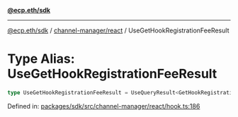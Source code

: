 [**@ecp.eth/sdk**](../../../index.mdx)

***

[@ecp.eth/sdk](/sdk-reference/index.mdx) / [channel-manager/react](/sdk-reference/channel-manager/react/index.mdx) / UseGetHookRegistrationFeeResult

# Type Alias: UseGetHookRegistrationFeeResult

```ts
type UseGetHookRegistrationFeeResult = UseQueryResult<GetHookRegistrationFeeResult, Error>;
```

Defined in: [packages/sdk/src/channel-manager/react/hook.ts:186](https://github.com/ecp-eth/comments-monorepo/blob/main/packages/sdk/src/channel-manager/react/hook.ts#L186)

